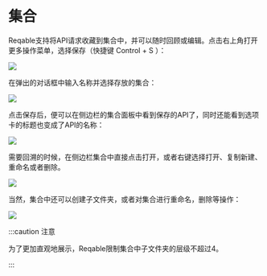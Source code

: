# 集合


Reqable支持将API请求收藏到集合中，并可以随时回顾或编辑。点击右上角打开更多操作菜单，选择保存（快捷键 <Shortcut>Control + S</Shortcut> ）：

![](arts/collection_01.png)

在弹出的对话框中输入名称并选择存放的集合：

![](arts/collection_02.png)

点击保存后，便可以在侧边栏的集合面板中看到保存的API了，同时还能看到选项卡的标题也变成了API的名称：

![](arts/collection_03.png)

需要回溯的时候，在侧边栏集合中直接点击打开，或者右键选择打开、复制新建、重命名或者删除。

![](arts/collection_04.png)

当然，集合中还可以创建子文件夹，或者对集合进行重命名，删除等操作：

![](arts/collection_05.png)

:::caution 注意

为了更加直观地展示，Reqable限制集合中子文件夹的层级不超过4。

:::